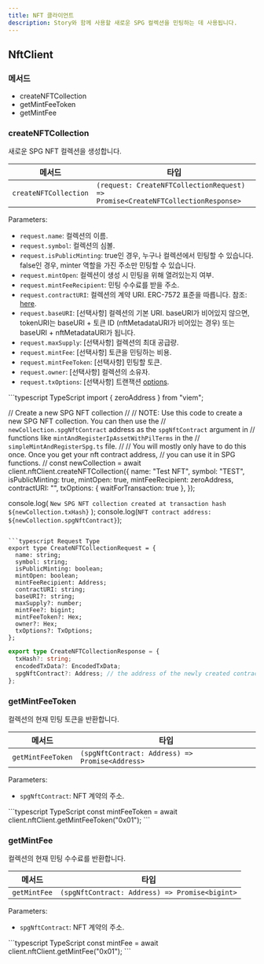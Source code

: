 ```yaml
---
title: NFT 클라이언트
description: Story와 함께 사용할 새로운 SPG 컬렉션을 민팅하는 데 사용됩니다.
---
```


## NftClient

### 메서드

* createNFTCollection
* getMintFeeToken
* getMintFee

### createNFTCollection

새로운 SPG NFT 컬렉션을 생성합니다.

| 메서드                   | 타입                                                                              |
| --------------------- | ------------------------------------------------------------------------------- |
| `createNFTCollection` | `(request: CreateNFTCollectionRequest) => Promise<CreateNFTCollectionResponse>` |

Parameters:

* `request.name`: 컬렉션의 이름.
* `request.symbol`: 컬렉션의 심볼.
* `request.isPublicMinting`: true인 경우, 누구나 컬렉션에서 민팅할 수 있습니다. false인 경우, minter 역할을 가진 주소만 민팅할 수 있습니다.
* `request.mintOpen`: 컬렉션이 생성 시 민팅을 위해 열려있는지 여부.
* `request.mintFeeRecipient`: 민팅 수수료를 받을 주소.
* `request.contractURI`: 컬렉션의 계약 URI. ERC-7572 표준을 따릅니다. 참조: [here](https://eips.ethereum.org/EIPS/eip-7572).
* `request.baseURI`: \[선택사항] 컬렉션의 기본 URI. baseURI가 비어있지 않으면, tokenURI는 baseURI + 토큰 ID (nftMetadataURI가 비어있는 경우) 또는 baseURI + nftMetadataURI가 됩니다.
* `request.maxSupply`: \[선택사항] 컬렉션의 최대 공급량.
* `request.mintFee`: \[선택사항] 토큰을 민팅하는 비용.
* `request.mintFeeToken`: \[선택사항] 민팅할 토큰.
* `request.owner`: \[선택사항] 컬렉션의 소유자.
* `request.txOptions`: \[선택사항] 트랜잭션 [options](https://github.com/storyprotocol/sdk/blob/main/packages/core-sdk/src/types/options.ts).

<CodeGroup>
  ```typescript TypeScript
  import { zeroAddress } from "viem";

  // Create a new SPG NFT collection
  //
  // NOTE: Use this code to create a new SPG NFT collection. You can then use the
  // `newCollection.spgNftContract` address as the `spgNftContract` argument in
  // functions like `mintAndRegisterIpAssetWithPilTerms` in the
  // `simpleMintAndRegisterSpg.ts` file.
  //
  // You will mostly only have to do this once. Once you get your nft contract address,
  // you can use it in SPG functions.
  //
  const newCollection = await client.nftClient.createNFTCollection({
    name: "Test NFT",
    symbol: "TEST",
    isPublicMinting: true,
    mintOpen: true,
    mintFeeRecipient: zeroAddress,
    contractURI: "",
    txOptions: { waitForTransaction: true },
  });

  console.log(
    `New SPG NFT collection created at transaction hash ${newCollection.txHash}`
  );
  console.log(`NFT contract address: ${newCollection.spgNftContract}`);
  ```

  ```typescript Request Type
  export type CreateNFTCollectionRequest = {
    name: string;
    symbol: string;
    isPublicMinting: boolean;
    mintOpen: boolean;
    mintFeeRecipient: Address;
    contractURI: string;
    baseURI?: string;
    maxSupply?: number;
    mintFee?: bigint;
    mintFeeToken?: Hex;
    owner?: Hex;
    txOptions?: TxOptions;
  };
  ```

  ```typescript Response Type
  export type CreateNFTCollectionResponse = {
    txHash?: string;
    encodedTxData?: EncodedTxData;
    spgNftContract?: Address; // the address of the newly created contract
  };
  ```
</CodeGroup>

### getMintFeeToken

컬렉션의 현재 민팅 토큰을 반환합니다.

| 메서드               | 타입                                              |
| ----------------- | ----------------------------------------------- |
| `getMintFeeToken` | `(spgNftContract: Address) => Promise<Address>` |

Parameters:

* `spgNftContract`: NFT 계약의 주소.

<CodeGroup>
  ```typescript TypeScript
  const mintFeeToken = await client.nftClient.getMintFeeToken("0x01");
  ```
</CodeGroup>

### getMintFee

컬렉션의 현재 민팅 수수료를 반환합니다.

| 메서드          | 타입                                             |
| ------------ | ---------------------------------------------- |
| `getMintFee` | `(spgNftContract: Address) => Promise<bigint>` |

Parameters:

* `spgNftContract`: NFT 계약의 주소.

<CodeGroup>
  ```typescript TypeScript
  const mintFee = await client.nftClient.getMintFee("0x01");
  ```
</CodeGroup>

